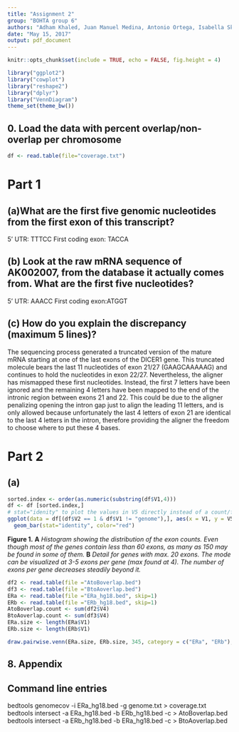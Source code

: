 ```yaml
---
title: "Assignment 2"
group: "BOHTA group 6"
authors: "Adham Khaled, Juan Manuel Medina, Antonio Ortega, Isabella Skandorff & Andreas Vincent"
date: "May 15, 2017"
output: pdf_document
---
```




```r
knitr::opts_chunk$set(include = TRUE, echo = FALSE, fig.height = 4)
```


```r
library("ggplot2")
library("cowplot")
library("reshape2")
library("dplyr")
library("VennDiagram")
theme_set(theme_bw())
```


## 0. Load the data with percent overlap/non-overlap per chromosome

```r
df <- read.table(file="coverage.txt")
```

# Part 1
## (a)What are the first five genomic nucleotides from the first exon of this transcript? 
5’ UTR: TTTCC
\newline 
First coding exon: TACCA

## (b) Look at the raw mRNA sequence of AK002007, from the database it actually comes from. What are the first five nucleotides?

5’ UTR: AAACC
\newline 
First coding exon:ATGGT

## (c) How do you explain the discrepancy (maximum 5 lines)?

The sequencing process generated a truncated version of the mature mRNA starting at one of the last exons of the DICER1 gene. This truncated molecule bears the last 11 nucleotides of exon 21/27 (GAAGCAAAAAG) and continues to hold the nucleotides in exon 22/27. Nevertheless, the aligner has mismapped these first nucleotides. Instead, the first 7 letters have been ignored and the remaining 4 letters have been mapped to the end of the intronic region between exons 21 and 22. This could be due to the aligner penalizing opening the intron gap just to align the leading 11 letters, and is only allowed because unfortunately the last 4 letters of exon 21 are identical to the last 4 letters in the intron, therefore providing the aligner the freedom to choose where to put these 4 bases.


# Part 2
## (a)


```r
sorted.index <- order(as.numeric(substring(df$V1,4)))
df <- df [sorted.index,]
# stat="idenity" to plot the values in V5 directly instead of a count/frequency
ggplot(data = df[(df$V2 == 1 & df$V1 != "genome"),], aes(x = V1, y = V5)) + 
  geom_bar(stat="identity", color="red")
```
**Figure 1.** **A** _Histogram showing the distribution of the exon counts. Even though most of the genes contain less than 60 exons, as many as 150 may be found in some of them._ **B** _Detail for genes with max. 20 exons. The mode can be visualized at 3-5 exons per gene (max found at 4). The number of exons per gene decreases steadily beyond it._


```r
df2 <- read.table(file ="AtoBoverlap.bed")
df3 <- read.table(file ="BtoAoverlap.bed")
ERa <- read.table(file ="ERa_hg18.bed", skip=1)
ERb <- read.table(file ="ERb_hg18.bed", skip=1)
AtoBoverlap.count <- sum(df2$V4)
BtoAoverlap.count <- sum(df3$V4)
ERa.size <- length(ERa$V1)
ERb.size <- length(ERb$V1)

draw.pairwise.venn(ERa.size, ERb.size, 345, category = c("ERa", "ERb"), lty = rep("blank",2), fill = c("skyblue", "red"), alpha = rep(0.5, 2))
```
## 8. Appendix
## Command line entries

bedtools genomecov -i ERa_hg18.bed -g genome.txt > coverage.txt
bedtools intersect -a ERa_hg18.bed -b ERb_hg18.bed -c > AtoBoverlap.bed
bedtools intersect -a ERb_hg18.bed -b ERa_hg18.bed -c > BtoAoverlap.bed

```r
```
